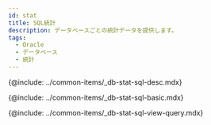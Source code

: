 ```yaml
---
id: stat
title: SQL統計
description: データベースごとの統計データを提供します。
tags:
  - Oracle
  - データベース
  - 統計
---
```


{@include: ../common-items/_db-stat-sql-desc.mdx} 

<!-- SQL 통계 기본 사용 안내 -->

{@include: ../common-items/_db-stat-sql-basic.mdx} 

<!-- 쿼리별 수행 추이, 자세히 보기 -->

{@include: ../common-items/_db-stat-sql-view-query.mdx}
